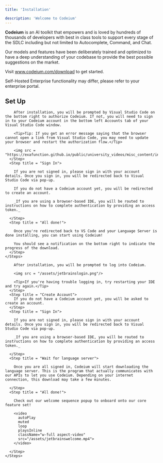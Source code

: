 ```yaml
---
title: 'Installation'

description: 'Welcome to Codeium'
---
```


**Codeium** is an AI toolkit that empowers and is loved by hundreds of thousands of developers with best in class tools to support every stage of the SDLC including but not limited to Autocomplete, Command, and Chat.

Our models and features have been deliberately trained and optimized to have a deep understanding of your codebase to provide the best possible suggestions on the market.

Visit www.codeium.com/download to get started.

<Note>Self-Hosted Enterprise functionality may differ, please refer to your enterprise portal.</Note>

## Set Up

<Tabs>
  <Tab title="Visual Studio Code">
    <Steps>
      <Step title = "Authorize">

        After installation, you will be prompted by Visual Studio Code on the bottom right to authorize Codeium. If not, you will need to sign in to your Codeium account in the bottom left Accounts tab of your Visual Studio Code window.
        
        <Tip>Tip: If you get an error message saying that the browser cannot open a link from Visual Studio Code, you may need to update your browser and restart the authorization flow.</Tip>

        <img src = "https://exafunction.github.io/public/university_videos/misc_content/installation_auth.png"/>
      </Step>
      <Step title = "Sign In">

        If you are not signed in, please sign in with your account details. Once you sign in, you will be redirected back to Visual Studio Code via pop-up.

        If you do not have a Codeium account yet, you will be redirected to create an account.
        
        _If you are using a browser-based IDE, you will be routed to instructions on how to complete authentication by providing an access token._

      </Step>
      <Step title = "All done!">

        Once you're redirected back to VS Code and your Language Server is done installing, you can start using Codeium!            
        
        You should see a notification on the bottom right to indicate the progress of the download.
      </Step>
    </Steps>

  </Tab>
  <Tab title="JetBrains">
    <Steps>
      <Step title = "Login">

        After installation, you will be prompted to log into Codeium.
        
        <img src = "/assets/jetbrainslogin.png"/>

        <Tip>If you're having trouble logging in, try restarting your IDE and try again.</Tip>
      </Step>
      <Step title = "Create Account">
        If you do not have a Codeium account yet, you will be asked to create an account.
      </Step>
      <Step title = "Sign In">

        If you are not signed in, please sign in with your account details. Once you sign in, you will be redirected back to Visual Studio Code via pop-up.
        
        _If you are using a browser-based IDE, you will be routed to instructions on how to complete authentication by providing an access token._

      </Step>
      <Step title = "Wait for language server">

        Once you are all signed in, Codeium will start downloading the language server. This is the program that actually communicates with our APIs to let you use Codeium. Depending on your internet connection, this download may take a few minutes.
        
      </Step>
      <Step title = "All done!">

        Check out our welcome sequence popup to onboard onto our core feature set!

        <video
          autoPlay
          muted
          loop
          playsInline
          className="w-full aspect-video"
          src="/assets/jetbrainswelcome.mp4">
        </video>

      </Step>
    </Steps>

  </Tab>
</Tabs>